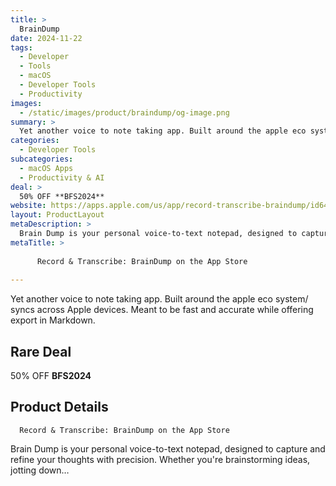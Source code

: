 ```yaml
---
title: >
  BrainDump
date: 2024-11-22
tags:
  - Developer
  - Tools
  - macOS
  - Developer Tools
  - Productivity
images:
  - /static/images/product/braindump/og-image.png
summary: >
  Yet another voice to note taking app. Built around the apple eco system/ syncs across Apple devices. Meant to be fast and accurate while offering export in Markdown.
categories:
  - Developer Tools
subcategories:
  - macOS Apps
  - Productivity & AI
deal: >
  50% OFF **BFS2024**
website: https://apps.apple.com/us/app/record-transcribe-braindump/id6473446030
layout: ProductLayout
metaDescription: >
  Brain Dump is your personal voice-to-text notepad, designed to capture and refine your thoughts with precision. Whether you're brainstorming ideas, jotting down…
metaTitle: >
  
      ‎Record & Transcribe: BrainDump on the App Store
    
---
```

Yet another voice to note taking app. Built around the apple eco system/ syncs across Apple devices. Meant to be fast and accurate while offering export in Markdown.

## Rare Deal

50% OFF **BFS2024**

## Product Details

      ‎Record & Transcribe: BrainDump on the App Store
    

Brain Dump is your personal voice-to-text notepad, designed to capture and refine your thoughts with precision. Whether you're brainstorming ideas, jotting down…
